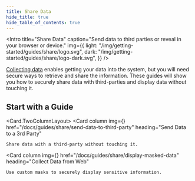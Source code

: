 ```yaml
---
title: Share Data
hide_title: true
hide_table_of_contents: true
---
```



<Intro
  title="Share Data"
  caption="Send data to third parties or reveal in your browser or device."
  img={{
    light: "/img/getting-started/guides/share/logo.svg",
    dark: "/img/getting-started/guides/share/logo-dark.svg",
  }}
/>

[Collecting data](/docs/guides/collect) enables getting your data into the system, but you will need secure ways to retrieve and share the information. These guides will show you how to securely share data with third-parties and display data without touching it.

## Start with a Guide

<Card.TwoColumnLayout>
  <Card
    column
    img={<Share />}
    href="/docs/guides/share/send-data-to-third-party"
    heading="Send Data to a 3rd Party"
  >
    Share data with a third-party without touching it.
  </Card>

  <Card
    column
    img={<Share />}
    href="/docs/guides/share/display-masked-data"
    heading="Collect Data from Web"
  >
    Use custom masks to securely display sensitive information.
  </Card>
</Card.TwoColumnLayout>